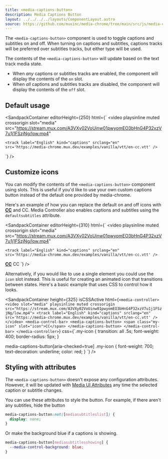 ```yaml
---
title: <media-captions-button>
description: Media Captions Button
layout: ../../../../layouts/ComponentLayout.astro
source: https://github.com/muxinc/media-chrome/tree/main/src/js/media-captions-button.js
---
```



The `<media-captions-button>` component is used to toggle captions and subtitles on and off. When turning on captions and subtitles, captions tracks will be preferred over subtitles tracks, but either type will be used.

The contents of the `<media-captions-button>` will update based on the text track media state.
- When *any* captions or subtitles tracks are enabled, the component will display the contents of the `on` slot.
- When *all* captions and subtitles tracks are disabled, the component will display the contents of the `off` slot.

## Default usage

<SandpackContainer
  editorHeight={250}
  html={`<media-controller defaultsubtitles>
  <video
    playsinline muted crossorigin
    slot="media"
    src="https://stream.mux.com/A3VXy02VoUinw01pwyomEO3bHnG4P32xzV7u1j1FSzjNg/low.mp4"
  >
    <track label="English" kind="captions" srclang="en" src='https://media-chrome.mux.dev/examples/vanilla/vtt/en-cc.vtt' />
  </video>
  <media-captions-button></media-captions-button>
</media-controller>`}
/>

## Customize icons

You can modify the contents of the `<media-captions-button>` component using slots.
This is useful if you'd like to use your own custom captions button instead of the default one provided by media-chrome.

Here's an example of how you can replace the default on and off icons with
<b><u>CC</u></b> and CC. Media Controller also enables captions and subtitles using the `defaultsubtitles` attribute.

<SandpackContainer
  editorHeight={310}
  html={`<media-controller defaultsubtitles>
  <video
    playsinline muted crossorigin
    slot="media"
    src="https://stream.mux.com/A3VXy02VoUinw01pwyomEO3bHnG4P32xzV7u1j1FSzjNg/low.mp4"
  >
    <track label="English" kind="captions" srclang="en" src='https://media-chrome.mux.dev/examples/vanilla/vtt/en-cc.vtt' />
  </video>
  <media-captions-button>
    <span slot="on"><b><u>CC</u></b></span>
    <span slot="off" style="font-weight: 400;">CC</span>
  </media-captions-button>
</media-controller>`}
/>

Alternatively, if you would like to use a single element you could use the `icon` slot instead. This is useful for creating an animated icon that transitions between states. Here's a basic example that uses CSS to control how it looks.

<SandpackContainer
  height={325}
  isCSSActive
  html={`<media-controller>
  <video slot="media" playsinline muted crossorigin src="https://stream.mux.com/A3VXy02VoUinw01pwyomEO3bHnG4P32xzV7u1j1FSzjNg/low.mp4">
    <track label="English" kind="captions" srclang="en" src='https://media-chrome.mux.dev/examples/vanilla/vtt/en-cc.vtt' />
  </video>
  <media-control-bar>
    <media-captions-button>
      <span class="my-icon" slot="icon">CC</span>
    </media-captions-button>
  </media-control-bar>
</media-controller>`}
css={`.my-icon {
  transition: all .5s;
  font-weight: 400;
  border-radius: 5px;
}

media-captions-button[aria-checked=true] .my-icon {
  font-weight: 700;
  text-decoration: underline;
  color: red;
}
`}
/>

## Styling with attributes

The `<media-captions-button>` doesn't expose any configuration attributes.
However, it will be updated with [Media UI Attributes](#media-ui-attributes) any time the selected caption or subtitle changes.

You can use these attributes to style the button. For example, if there aren't any subtitles, hide the button

```css
media-captions-button:not([mediasubtitleslist]) {
  display: none;
}
```
Or make the background blue if a captions is showing.
```css
media-captions-button[mediasubtitlesshowing] {
  --media-control-background: blue;
}
```
